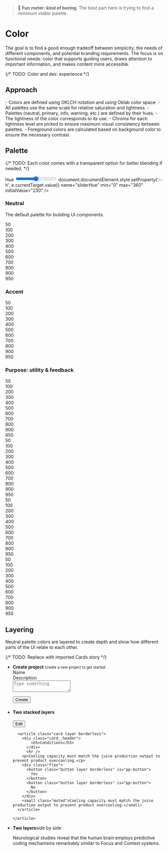 
<Meta title="Foundations/Color" />

> 🫤 **Fun meter: kind of boring**. The best part here is trying to find a *minimum viable* palette.

# Color

The goal is to find a good enough tradeoff between simplicity, the needs of different components, and potential branding requirements.
The focus is on functional needs: color that supports guiding users, draws attention to important information, and makes content more accessible.

{/* TODO: Color and dev. experience */}

## Approach

<div>
- Colors are defined using OKLCH notation and using Oklab color space.
- All palettes use the same scale for relative saturation and lightness.
- Palettes (neutral, primary, info, warning, etc.) are defined by their hues.
- The lightness of the color corresponds to its use.
- Chroma for each lightness level are picked to ensure maximum visual consistency between palettes.
- Foreground colors are calculated based on background color to ensure the necessary contrast.
</div>

## Palette

{/* TODO: Each color comes with a transparent option for better blending if needed. */}

<div className="toolbar">
  <label className="hue-label" htmlFor="sliderHue">Hue</label>
  <input
    type="range"
    id="sliderHue"
    onInput={e => document.documentElement.style.setProperty('--h', e.currentTarget.value)}
    name="sliderHue"
    min="0"
    max="360"
    initialValue="230"
    />
  <span className="hue-value" id="heuValue"></span>
</div>

### Neutral
The default palette for building UI components.

<div className="docs-palette">
  <div style={{'--palette-bg': 'var(--c-neutral-50)'}}>
    50
   </div>
  <div style={{'--palette-bg': 'var(--c-neutral-100)'}}>
    100
   </div>
  <div style={{'--palette-bg': 'var(--c-neutral-200)'}}>
    200
   </div>
  <div style={{'--palette-bg': 'var(--c-neutral-300)'}}>
    300
   </div>
  <div style={{'--palette-bg': 'var(--c-neutral-400)'}}>
    400
   </div>
  <div style={{'--palette-bg': 'var(--c-neutral-500)'}}>
    500
   </div>
  <div style={{'--palette-bg': 'var(--c-neutral-600)'}}>
    600
   </div>
  <div style={{'--palette-bg': 'var(--c-neutral-700)'}}>
    700
   </div>
  <div style={{'--palette-bg': 'var(--c-neutral-800)'}}>
    800
   </div>
  <div style={{'--palette-bg': 'var(--c-neutral-900)'}}>
    900
   </div>
  <div style={{'--palette-bg': 'var(--c-neutral-950)'}}>
    950
   </div>
</div>

### Accent

<div className="docs-palette">
  <div style={{'--palette-bg': 'var(--c-neutral-50)'}}>
    50
   </div>
  <div style={{'--palette-bg': 'var(--c-accent-100)'}}>
    100
   </div>
  <div style={{'--palette-bg': 'var(--c-accent-200)'}}>
    200
   </div>
  <div style={{'--palette-bg': 'var(--c-accent-300)'}}>
    300
   </div>
  <div style={{'--palette-bg': 'var(--c-accent-400)'}}>
    400
   </div>
  <div style={{'--palette-bg': 'var(--c-accent-500)'}}>
    500
   </div>
  <div style={{'--palette-bg': 'var(--c-accent-600)'}}>
    600
   </div>
  <div style={{'--palette-bg': 'var(--c-accent-700)'}}>
    700
   </div>
  <div style={{'--palette-bg': 'var(--c-accent-800)'}}>
    800
   </div>
  <div style={{'--palette-bg': 'var(--c-accent-900)'}}>
    900
   </div>
  <div style={{'--palette-bg': 'var(--c-accent-950)'}}>
    950
   </div>
</div>

### Purpose: utility & feedback

<div className="docs-palette">
  <div style={{'--palette-bg': 'var(--c-info-50)'}}>
    50
   </div>
  <div style={{'--palette-bg': 'var(--c-info-100)'}}>
    100
   </div>
  <div style={{'--palette-bg': 'var(--c-info-200)'}}>
    200
   </div>
  <div style={{'--palette-bg': 'var(--c-info-300)'}}>
    300
   </div>
  <div style={{'--palette-bg': 'var(--c-info-400)'}}>
    400
   </div>
  <div style={{'--palette-bg': 'var(--c-info-500)'}}>
    500
   </div>
  <div style={{'--palette-bg': 'var(--c-info-600)'}}>
    600
   </div>
  <div style={{'--palette-bg': 'var(--c-info-700)'}}>
    700
   </div>
  <div style={{'--palette-bg': 'var(--c-info-800)'}}>
    800
   </div>
  <div style={{'--palette-bg': 'var(--c-info-900)'}}>
    900
   </div>
  <div style={{'--palette-bg': 'var(--c-info-950)'}}>
    950
   </div>
</div>
<div className="docs-palette">
  <div style={{'--palette-bg': 'var(--c-success-50)'}}>
    50
   </div>
  <div style={{'--palette-bg': 'var(--c-success-100)'}}>
    100
   </div>
  <div style={{'--palette-bg': 'var(--c-success-200)'}}>
    200
   </div>
  <div style={{'--palette-bg': 'var(--c-success-300)'}}>
    300
   </div>
  <div style={{'--palette-bg': 'var(--c-success-400)'}}>
    400
   </div>
  <div style={{'--palette-bg': 'var(--c-success-500)'}}>
    500
   </div>
  <div style={{'--palette-bg': 'var(--c-success-600)'}}>
    600
   </div>
  <div style={{'--palette-bg': 'var(--c-success-700)'}}>
    700
   </div>
  <div style={{'--palette-bg': 'var(--c-success-800)'}}>
    800
   </div>
  <div style={{'--palette-bg': 'var(--c-success-900)'}}>
    900
   </div>
  <div style={{'--palette-bg': 'var(--c-success-950)'}}>
    950
   </div>
</div>
<div className="docs-palette">
  <div style={{'--palette-bg': 'var(--c-danger-50)'}}>
    50
   </div>
  <div style={{'--palette-bg': 'var(--c-danger-100)'}}>
    100
   </div>
  <div style={{'--palette-bg': 'var(--c-danger-200)'}}>
    200
   </div>
  <div style={{'--palette-bg': 'var(--c-danger-300)'}}>
    300
   </div>
  <div style={{'--palette-bg': 'var(--c-danger-400)'}}>
    400
   </div>
  <div style={{'--palette-bg': 'var(--c-danger-500)'}}>
    500
   </div>
  <div style={{'--palette-bg': 'var(--c-danger-600)'}}>
    600
   </div>
  <div style={{'--palette-bg': 'var(--c-danger-700)'}}>
    700
   </div>
  <div style={{'--palette-bg': 'var(--c-danger-800)'}}>
    800
   </div>
  <div style={{'--palette-bg': 'var(--c-danger-900)'}}>
    900
   </div>
  <div style={{'--palette-bg': 'var(--c-danger-950)'}}>
    950
   </div>
</div>
<div className="docs-palette">
  <div style={{'--palette-bg': 'var(--c-warning-50)'}}>
    50
   </div>
  <div style={{'--palette-bg': 'var(--c-warning-100)'}}>
    100
   </div>
  <div style={{'--palette-bg': 'var(--c-warning-200)'}}>
    200
   </div>
  <div style={{'--palette-bg': 'var(--c-warning-300)'}}>
    300
   </div>
  <div style={{'--palette-bg': 'var(--c-warning-400)'}}>
    400
   </div>
  <div style={{'--palette-bg': 'var(--c-warning-500)'}}>
    500
   </div>
  <div style={{'--palette-bg': 'var(--c-warning-600)'}}>
    600
   </div>
  <div style={{'--palette-bg': 'var(--c-warning-700)'}}>
    700
   </div>
  <div style={{'--palette-bg': 'var(--c-warning-800)'}}>
    800
   </div>
  <div style={{'--palette-bg': 'var(--c-warning-900)'}}>
    900
   </div>
  <div style={{'--palette-bg': 'var(--c-warning-950)'}}>
    950
   </div>
</div>

## Layering

Neutral palette colors are layered to create depth and show how different parts of the UI relate to each other.

{/* TODO: Replace with imported Cards story */}



<div id="story--compositions-card--header" class="sb-story sb-unstyled" data-story-block="true">
<div id="story--compositions-card--header-inner" data-name="Header">
<div id="root-inner">
<ul class="cards layout-grid">
  <li>
    <article class="card">
      <div class="card__header">
        <div>
          <strong class="block">Create project</strong>
          <small class="muted">Create a new project to get started</small>
        </div>
      </div>
      <form class="flow">
        <div class="flow">
          <label>Name</label>
          <pp-input type="text"></pp-input>
        </div>
        <div class="flow">
          <label>Description</label>
          <div class="grow-wrap">
            <textarea placeholder="Type something" name="text" id="text" onInput="this.parentNode.dataset.replicatedValue = this.value"></textarea>
          </div>
        </div>
      </form>
      <div class="card__actions">
          <button class="button" is="pp-buton">
            Create
          </button>
        </div>
    </article>
  </li>
  <li>
    <article class="card layer">
      <div class="card__header">
        <div class="flex">
          <span class="badge badge--info"></span>
          <h4>Two stacked layers</h4>
        </div>
        <div>
          <button class="button button--plain" is="pp-buton">
            <iconify-icon class="icon" icon="ph:dots-three"></iconify-icon><span class="inclusively-hidden">Edit</span>
          </button>
        </div>
      </div>

      <article class="card layer borderless">
        <div class="card__header">
            <h5>Conditions</h5>
          </div>
          <hr />
        <p>Cooling capacity must match the juice production output to prevent product overcooling.</p>
        <div class="flex">
          <button class="button layer borderless" is="pp-button">
            Yes
          </button>
          <button class="button layer borderless" is="pp-button">
            No
          </button>
        </div>
        <small class="muted">Cooling capacity must match the juice production output to prevent product overcooling.</small>
      </article>

    </article>
  </li>
  <li>
    <article class="card layer">
      <div class="card__header layer">
        <div class="flex">
          <iconify-icon class="icon" icon="ph:circle-dashed-bold"></iconify-icon>
          <strong>Two layers</strong><span class="muted">side by side</span>
        </div>
      </div>
      <p>Neurological studies reveal that the human brain employs predictive coding mechanisms remarkably similar to Focus and Context systems.</p>
    </article>
  </li>
</ul>
</div></div></div>